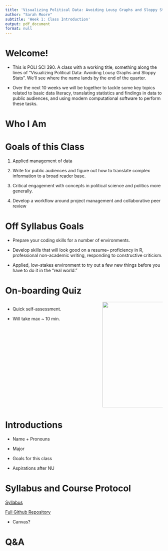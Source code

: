 ```yaml
---
title: 'Visualizing Political Data: Avoiding Lousy Graphs and Sloppy Stats'
author: "Sarah Moore"
subtitle: 'Week 1: Class Introduction'
output: pdf_document
format: null
---
```


# Welcome!

- This is POLI SCI 390. A class with a working title, something along the lines of "Visualizing Political Data: Avoiding Lousy Graphs and Sloppy Stats". We'll see where the name lands by the end of the quarter.

- Over the next 10 weeks we will be together to tackle some key topics related to basic data literacy, translating statistics and findings in data to public audiences, and using modern computational software to perform these tasks. 

# Who I Am 



# Goals of this Class 

1. Applied management of data

2. Write for public audiences and figure out how to translate complex information to a broad reader base. 

3. Critical engagement with concepts in political science and politics more generally. 

4. Develop a workflow around project management and collaborative peer review 

# Off Syllabus Goals

- Prepare your coding skills for a number of environments.

- Develop skills that will look good on a resume-- proficiency in R, professional non-academic writing, responding to constructive criticism. 
- Applied, low-stakes environment to try out a few new things before you have to do it in the "real world." 

# On-boarding Quiz

:::: {.columns}

::: {.column width="60%"}

- Quick self-assessment. 

- Will take max ~ 10 min. 
:::

::: {.column width="40%"}
<center> <img src="onboard_quiz.png" style="width: 35vw; min-width: 330px;" /> </center> 

:::

::::

# Introductions 

- Name + Pronouns 

- Major 

- Goals for this class

- Aspirations after NU 

# Syllabus and Course Protocol 

[Syllabus](https://github.com/sarah-moore/lousy-graphs/blob/main/README.md)

[Full Github Repository](www.github.com/sarah-moore/lousy-graphs)

- Canvas?

# Q&A 
